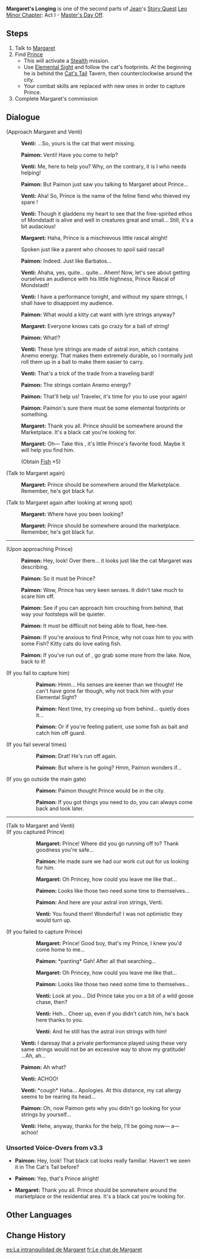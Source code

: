 {{Quest Infobox
|id            = 00487
|type          = Story
|chapter       = Leo Minor Chapter
|actNum        = I
|part          = 2
|act           = Master's Day Off
|character     = Jean
|startLocation = [[City of Mondstadt|Mondstadt]], [[Mondstadt]]
|region        = Mondstadt
|area          = Starfell Valley
|subarea       = City of Mondstadt
|prev          = When the West Wind Arises (Quest)
|next          = Master's Day Off (Quest)
|concurrent    = Charles' Troubles
|concurrent2   = Sara's Worries
|exp           = 300
|mora          = 18,000
|other         = {{Card|Hero's Wit|2}}{{Card|Mystic Enhancement Ore|4}}
|characters    = Margaret;Paimon;Prince;Traveler;Venti
|voiced        = yes
}}
'''Margaret's Longing''' is one of the second parts of [[Jean]]'s [[Story Quest]] [[Leo Minor Chapter]]: Act I - [[Master's Day Off]].

==Steps==
#Talk to [[Margaret]]
#Find [[Prince]]
#*This will activate a [[Stealth]] mission.
#*Use [[Elemental Sight]] and follow the cat's footprints. At the beginning he is behind the [[Cat's Tail]] Tavern, then counterclockwise around the city.
#*Your combat skills are replaced with new ones in order to capture Prince.
#Complete Margaret's commission

==Dialogue==
{{StubDialogue|Needs figuring out the where the VO from the [[#Unsorted Voice-Overs from v3.3|Unsorted]] section needs to go.}}
{{Quest Description|While [[Jean]] is ill from overwork, you've been tasked with handling some citizens' commissions on her behalf. Where has [[Margaret]]'s pet cat Prince run off to this time?}}
{{Dialogue start}}
;(Approach Margaret and Venti)
:{{A|vo qinlq002 1 venti 01.ogg}} '''Venti:''' ...So, yours is the cat that went missing.
:{{A|vo qinlq002 1 paimon 01.ogg}} '''Paimon:''' Venti! Have you come to help?
:{{A|vo qinlq002 1 venti 02.ogg}} '''Venti:''' Me, here to help you? Why, on the contrary, it is I who needs helping!
:{{A|vo qinlq002 1 paimon 02.ogg}} '''Paimon:''' But Paimon just saw you talking to Margaret about Prince...
:{{A|vo qinlq002 1 venti 03.ogg}} '''Venti:''' Aha! So, Prince is the name of the feline fiend who thieved my spare {{Color|buzzword|astral iron strings}}!
:{{A|vo qinlq002 1 venti 04.ogg}} '''Venti:''' Though it gladdens my heart to see that the free-spirited ethos of Mondstadt is alive and well in creatures great and small... Still, it's a bit audacious!
:{{A|vo qinlq002 1 margaret 01.ogg}} '''Margaret:''' Haha, Prince is a mischievous little rascal alright!
:{{DIcon}} Spoken just like a parent who chooses to spoil said rascal!
:{{A|vo qinlq002 1 paimon 03.ogg}} '''Paimon:''' Indeed. Just like Barbatos...
:{{A|vo qinlq002 1 venti 05.ogg}} '''Venti:''' Ahaha, yes, quite... quite... Ahem! Now, let's see about getting ourselves an audience with his little highness, Prince Rascal of Mondstadt!
:{{A|vo qinlq002 1 venti 06.ogg}} '''Venti:''' I have a performance tonight, and without my spare strings, I shall have to disappoint my audience.
:{{A|vo qinlq002 1 paimon 04.ogg}} '''Paimon:''' What would a kitty cat want with lyre strings anyway?
:{{A|vo qinlq002 1 margaret 02.ogg}} '''Margaret:''' Everyone knows cats go crazy for a ball of string!
:{{A|vo qinlq002 1 paimon 05.ogg}} '''Paimon:''' What!?
:{{A|vo qinlq002 1 venti 07.ogg}} '''Venti:''' These lyre strings are made of astral iron, which contains Anemo energy. That makes them extremely durable, so I normally just roll them up in a ball to make them easier to carry.
:{{A|vo qinlq002 1 venti 08.ogg}} '''Venti:''' That's a trick of the trade from a traveling bard!
:{{A|vo qinlq002 1 paimon 06.ogg}} '''Paimon:''' The strings contain Anemo energy?
:{{A|vo qinlq002 1 paimon 07.ogg}} '''Paimon:''' That'll help us! Traveler, it's time for you to use your {{Color|buzzword|Elemental Sight}} again!
:{{A|vo qinlq002 1 paimon 08.ogg}} '''Paimon:''' Paimon's sure there must be some elemental footprints or something.
:{{A|vo qinlq002 1 margaret 03.ogg}} '''Margaret:''' Thank you all. Prince should be somewhere around the Marketplace. It's a black cat you're looking for.
:{{A|vo qinlq002 1 margaret 04.ogg}} '''Margaret:''' Oh&mdash; Take this {{Color|buzzword|fish}}, it's little Prince's favorite food. Maybe it will help you find him.
:;(Obtain [[Fish]] ×5)

;(Talk to Margaret again)
:{{A|vo dialog qinlq002 margaret 01.ogg}} '''Margaret:''' Prince should be somewhere around the Marketplace. Remember, he's got black fur.

;(Talk to Margaret again after looking at wrong spot)
:{{A|vo qinlq002 3 margaret 01.ogg}} '''Margaret:''' Where have you been looking?
:{{A|vo qinlq002 3 margaret 02.ogg}} '''Margaret:''' Prince should be somewhere around the marketplace. Remember, he's got black fur.
----
;(Upon approaching Prince)
:{{A|vo qinlq002 2 paimon 01.ogg}} '''Paimon:''' Hey, look! Over there... it looks just like the cat Margaret was describing.
:{{A|vo qinlq002 2 paimon 02.ogg}} '''Paimon:''' So it must be Prince?
:{{A|vo qinlq002 3 paimon 01a.ogg}} '''Paimon:''' Wow, Prince has very keen senses. It didn't take much to scare him off.
:{{A|vo qinlq002 3 paimon 01a 1.ogg}} '''Paimon:''' See if you can approach him crouching from behind, that way your footsteps will be quieter.
:{{A|vo qinlq002 3 paimon 01a 2.ogg}} '''Paimon:''' It must be difficult not being able to float, hee-hee.
:{{A|vo qinlq002 3 paimon 01a 3.ogg}} '''Paimon:''' If you're anxious to find Prince, why not coax him to you with some Fish? Kitty cats do love eating fish.
:{{A|vo qinlq002 3 paimon 01a 4.ogg}} '''Paimon:''' If you've run out of {{Color|buzzword|Fish}}, go grab some more from the lake. Now, back to it!

;(If you fail to capture him)
::{{A|vo qinlq002 4 paimon 01a.ogg}} '''Paimon:''' Hmm... His senses are keener than we thought! He can't have gone far though, why not track him with your Elemental Sight?
::{{A|vo qinlq002 4 paimon 01a 1.ogg}} '''Paimon:''' Next time, try creeping up from behind... quietly does it...
::{{A|vo qinlq002 4 paimon 01a 2.ogg}} '''Paimon:''' Or if you're feeling patient, use some fish as bait and catch him off guard.

;(If you fail several times)
::{{A|vo qinlq002 4 paimon 01c.ogg}} '''Paimon:''' Drat! He's run off again.
::{{A|vo qinlq002 4 paimon 01c 1.ogg}} '''Paimon:''' But where is he going? Hmm, Paimon wonders if...

;(If you go outside the main gate)
::{{A|vo qinlq002 3 paimon 01c.ogg}} '''Paimon:''' Paimon thought Prince would be in the city.
::{{A|vo qinlq002 3 paimon 01c 1.ogg}} '''Paimon:''' If you got things you need to do, you can always come back and look later.

----
;(Talk to Margaret and Venti)
;(If you captured Prince)
::{{A|vo qinlq002 5 margaret 01a.ogg}} '''Margaret:''' Prince! Where did you go running off to? Thank goodness you're safe...
::{{A|vo qinlq002 5 paimon 01a.ogg}} '''Paimon:''' He made sure we had our work cut out for us looking for him.<!--vo is inconsistent with the text in-game-->
::{{A|vo qinlq002 5 margaret 01a 1.ogg}} '''Margaret:''' Oh Princey, how could you leave me like that...
::{{A|vo qinlq002 5 paimon 01a 1.ogg}} '''Paimon:''' Looks like those two need some time to themselves...
::{{A|vo qinlq002 5 paimon 01a 2.ogg}} '''Paimon:''' And here are your astral iron strings, Venti.
::{{A|vo qinlq002 5 venti 01a.ogg}} '''Venti:''' You found them! Wonderful! I was not optimistic they would turn up.
;(If you failed to capture Prince)
::{{A|vo qinlq002 5 margaret 01b.ogg}} '''Margaret:''' Prince! Good boy, that's my Prince, I knew you'd come home to me...
::{{A|vo qinlq002 5 paimon 01b.ogg}} '''Paimon:''' *panting* Gah! After all that searching...
::{{A|vo qinlq002 5 margaret 01b 1.ogg}} '''Margaret:''' Oh Princey, how could you leave me like that...
::{{A|vo qinlq002 5 paimon 01b 1.ogg}} '''Paimon:''' Looks like those two need some time to themselves...
::{{A|vo qinlq002 5 venti 01b.ogg}} '''Venti:''' Look at you... Did Prince take you on a bit of a wild goose chase, then?
::{{A|vo qinlq002 5 venti 01b 1.ogg}} '''Venti:''' Heh... Cheer up, even if you didn't catch him, he's back here thanks to you.
::{{A|vo qinlq002 5 venti 01b 2.ogg}} '''Venti:''' And he still has the astral iron strings with him!
:{{A|vo qinlq002 5 venti 01a 1.ogg}} '''Venti:''' I daresay that a private performance played using these very same strings would not be an excessive way to show my gratitude! ...Ah, ah...
:{{A|vo qinlq002 5 paimon 01a 3.ogg}} '''Paimon:''' Ah what?
:{{A|vo qinlq002 5 venti 01a 2.ogg}} '''Venti:''' ACHOO!
:{{A|vo qinlq002 5 venti 01a 3.ogg}} '''Venti:''' *cough* Haha... Apologies. At this distance, my cat allergy seems to be rearing its head...
:{{A|vo qinlq002 5 paimon 01a 4.ogg}} '''Paimon:''' Oh, now Paimon gets why you didn't go looking for your strings by yourself...
:{{A|vo qinlq002 5 venti 01a 4.ogg}} '''Venti:''' Hehe, anyway, thanks for the help, I'll be going now&mdash; a&mdash;achoo!
{{Dialogue end}}

===Unsorted Voice-Overs from v3.3===
* {{A|vo qinlq002 1 paimon 09.ogg}} '''Paimon:''' Hey, look! That black cat looks really familiar. Haven't we seen it in The Cat's Tail before?
* {{A|vo qinlq002 1 paimon 10.ogg}} '''Paimon:''' Yep, that's Prince alright!
* {{A|vo qinlq002 1 margaret 05.ogg}} '''Margaret:''' Thank you all. Prince should be somewhere around the marketplace or the residential area. It's a black cat you're looking for.

==Other Languages==
{{Other Languages
|en      = Margaret's Longing
|zhs     = 委托人玛格丽特的思念
|zhs_rm  = Wěituō Rén Mǎgélìtè de Sīniàn
|zht     = 委託人瑪格麗特的思念
|zht_rm  = Wěituō Rén Mǎgélìtè de Sīniàn
|zh_tl   = Client Margaret's Longing
|ja      = 依頼人マーガレットの思い
|ja_rm   = Irainin Maagaretto no Omoi
|ja_tl   = Hope of a Client Called Margaret
|ko      = 의뢰인 마가렛의 그리움
|ko_rm   = Uiroein Magaret-ui Geurium
|ko_tl   = Client Margaret's Longing
|es      = La intranquilidad de Margaret
|es_tl   = Margaret's Restlessness
|fr      = Le chat de Margaret
|fr_tl   = Margaret's Cat
|ru      = Тоска Маргариты
|ru_tl   = Margaret's Longing
|ru_note = {{ru|Тоска}} is an untranslatable Russian word which describes the state of sadness, anguish, melancholia or longing of various intensity, depending on the context.
|th      = ความคิดถึงของ Margaret
|th_rm   = 
|th_tl   = 
|vi      = Nỗi Tương Tư Của Người Ủy Thác Margaret
|vi_tl   = 
|de      = Gedanken der Auftraggeberin Margaret
|de_tl   = Client Margaret's Thought's
|id      = Kerinduan Margaret
|id_tl   = Margaret's Longing
|pt      = Saudades da Solicitante Margaret
|pt_tl   = 
|tr      = Margaret'ın Hasreti
|tr_tl   = 
|it      = Il gatto di Margaret
|it_tl   = 
}}

==Change History==
{{Change History|1.0}}

[[es:La intranquilidad de Margaret]]
[[fr:Le chat de Margaret]]